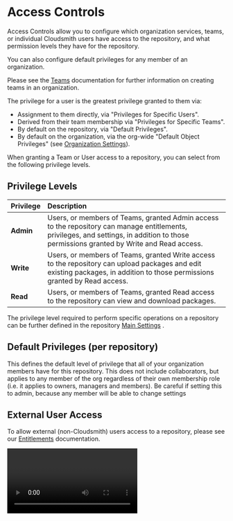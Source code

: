
# Access Controls

Access Controls allow you to configure which organization services, teams, or individual Cloudsmith users have access to the repository, and what permission levels they have for the repository. 

You can also configure default privileges for any member of an organization. 

Please see the [Teams](/teams-and-accounts/teams) documentation for further information on creating teams in an organization. 

<BlockImage src={img_repo_access_controls} alt="Access Controls"></BlockImage>

The privilege for a user is the greatest privilege granted to them via:

- Assignment to them directly, via "Privileges for Specific Users".
- Derived from their team membership via "Privileges for Specific Teams".
- By default on the repository, via "Default Privileges".
- By default on the organization, via the org-wide "Default Object Privileges" (see [Organization Settings](https://help.cloudsmith.io/docs/organisations#object-privileges)).

When granting a Team or User access to a repository, you can select from the following privilege levels. 

## Privilege Levels

| Privilege | Description                                                                                                                                                                              |
| :-------- | :--------------------------------------------------------------------------------------------------------------------------------------------------------------------------------------- |
| **Admin** | Users, or members of Teams, granted Admin access to the repository can manage entitlements, privileges, and settings, in addition to those permissions granted by Write and Read access. |
| **Write** | Users, or members of Teams, granted Write access to the repository can upload packages and edit existing packages, in addition to those permissions granted by Read access.              |
| **Read**  | Users, or members of Teams, granted Read access to the repository can view and download packages.                                                                                        |

The privilege level required to perform specific operations on a repository can be further defined in the repository [Main Settings](doc:repository-settings) .

## Default Privileges (per repository)

This defines the default level of privilege that all of your organization members have for this repository. This does not include collaborators, but applies to any member of the org regardless of their own membership role (i.e. it applies to owners, managers and members). Be careful if setting this to admin, because any member will be able to change settings

## External User Access

To allow external (non-Cloudsmith) users access to a repository, please see our [Entitlements](doc:entitlements) documentation.

<Video wistiaId="h2etz7w2eh"></Video>
